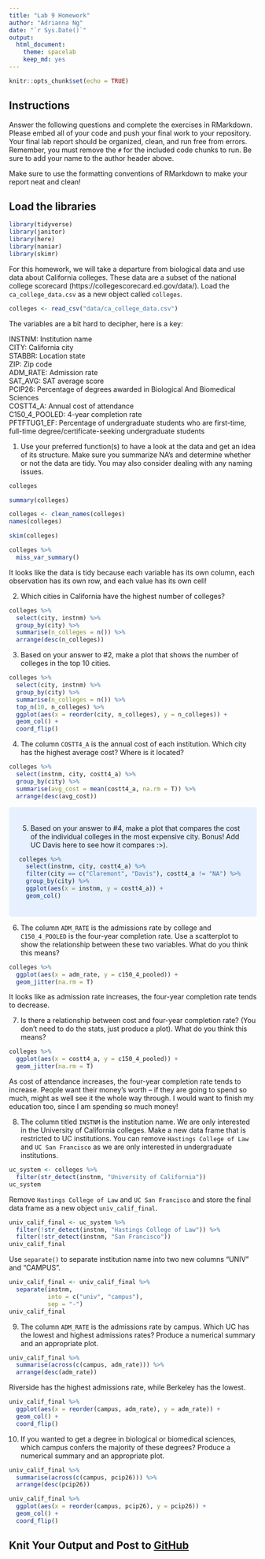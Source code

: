 ```yaml
---
title: "Lab 9 Homework"
author: "Adrianna Ng"
date: "`r Sys.Date()`"
output:
  html_document: 
    theme: spacelab
    keep_md: yes
---
```


```r
knitr::opts_chunk$set(echo = TRUE)
```

## Instructions
Answer the following questions and complete the exercises in RMarkdown. Please embed all of your code and push your final work to your repository. Your final lab report should be organized, clean, and run free from errors. Remember, you must remove the `#` for the included code chunks to run. Be sure to add your name to the author header above.  

Make sure to use the formatting conventions of RMarkdown to make your report neat and clean!  

## Load the libraries
```r
library(tidyverse)
library(janitor)
library(here)
library(naniar)
library(skimr)
``` 

For this homework, we will take a departure from biological data and use data about California colleges. These data are a subset of the national college scorecard (https://collegescorecard.ed.gov/data/). Load the `ca_college_data.csv` as a new object called `colleges`.
```r
colleges <- read_csv("data/ca_college_data.csv")
```

The variables are a bit hard to decipher, here is a key:  

INSTNM: Institution name  
CITY: California city  
STABBR: Location state  
ZIP: Zip code  
ADM_RATE: Admission rate  
SAT_AVG: SAT average score  
PCIP26: Percentage of degrees awarded in Biological And Biomedical Sciences  
COSTT4_A: Annual cost of attendance  
C150_4_POOLED: 4-year completion rate  
PFTFTUG1_EF: Percentage of undergraduate students who are first-time, full-time degree/certificate-seeking undergraduate students  

1. Use your preferred function(s) to have a look at the data and get an idea of its structure. Make sure you summarize NA's and determine whether or not the data are tidy. You may also consider dealing with any naming issues.
```r
colleges
```

```r
summary(colleges)
```

```r
colleges <- clean_names(colleges)
names(colleges)
```

```r
skim(colleges)
```
```r
colleges %>% 
  miss_var_summary()
```
It looks like the data is tidy because each variable has its own column, each observation has its own row, and each value has its own cell!

2. Which cities in California have the highest number of colleges?
```r
colleges %>%
  select(city, instnm) %>% 
  group_by(city) %>% 
  summarise(n_colleges = n()) %>% 
  arrange(desc(n_colleges))
```

3. Based on your answer to #2, make a plot that shows the number of colleges in the top 10 cities.
```r
colleges %>%
  select(city, instnm) %>% 
  group_by(city) %>% 
  summarise(n_colleges = n()) %>%
  top_n(10, n_colleges) %>% 
  ggplot(aes(x = reorder(city, n_colleges), y = n_colleges)) +
  geom_col() +
  coord_flip()
```

4. The column `COSTT4_A` is the annual cost of each institution. Which city has the highest average cost? Where is it located?
```r
colleges %>% 
  select(instnm, city, costt4_a) %>% 
  group_by(city) %>% 
  summarise(avg_cost = mean(costt4_a, na.rm = T)) %>% 
  arrange(desc(avg_cost))
```
<style>
div.blue { background-color:#e6f0ff; border-radius: 5px; padding: 20px;}
</style>
<div class = "blue">

5. Based on your answer to #4, make a plot that compares the cost of the individual colleges in the most expensive city. Bonus! Add UC Davis here to see how it compares :>).
```r
colleges %>% 
  select(instnm, city, costt4_a) %>% 
  filter(city == c("Claremont", "Davis"), costt4_a != "NA") %>% 
  group_by(city) %>%
  ggplot(aes(x = instnm, y = costt4_a)) +
  geom_col()
```

</div>

6. The column `ADM_RATE` is the admissions rate by college and `C150_4_POOLED` is the four-year completion rate. Use a scatterplot to show the relationship between these two variables. What do you think this means?
```r
colleges %>% 
  ggplot(aes(x = adm_rate, y = c150_4_pooled)) +
  geom_jitter(na.rm = T)
```
It looks like as admission rate increases, the four-year completion rate tends to decrease.

7. Is there a relationship between cost and four-year completion rate? (You don't need to do the stats, just produce a plot). What do you think this means?
```r
colleges %>% 
  ggplot(aes(x = costt4_a, y = c150_4_pooled)) +
  geom_jitter(na.rm = T)
```
As cost of attendance increases, the four-year completion rate tends to increase. People want their money's worth -- if they are going to spend so much, might as well see it the whole way through. I would want to finish my education too, since I am spending so much money!

8. The column titled `INSTNM` is the institution name. We are only interested in the University of California colleges. Make a new data frame that is restricted to UC institutions. You can remove `Hastings College of Law` and `UC San Francisco` as we are only interested in undergraduate institutions.
```r
uc_system <- colleges %>%
  filter(str_detect(instnm, "University of California"))
uc_system
```

Remove `Hastings College of Law` and `UC San Francisco` and store the final data frame as a new object `univ_calif_final`.
```r
univ_calif_final <- uc_system %>% 
  filter(!str_detect(instnm, "Hastings College of Law")) %>% 
  filter(!str_detect(instnm, "San Francisco"))
univ_calif_final
```

Use `separate()` to separate institution name into two new columns "UNIV" and "CAMPUS".
```r
univ_calif_final <- univ_calif_final %>% 
  separate(instnm,
           into = c("univ", "campus"),
           sep = "-")
univ_calif_final
```

9. The column `ADM_RATE` is the admissions rate by campus. Which UC has the lowest and highest admissions rates? Produce a numerical summary and an appropriate plot.
```r
univ_calif_final %>% 
  summarise(across(c(campus, adm_rate))) %>% 
  arrange(desc(adm_rate))
```
Riverside has the highest admissions rate, while Berkeley has the lowest.

```r
univ_calif_final %>% 
  ggplot(aes(x = reorder(campus, adm_rate), y = adm_rate)) +
  geom_col() +
  coord_flip()
```

10. If you wanted to get a degree in biological or biomedical sciences, which campus confers the majority of these degrees? Produce a numerical summary and an appropriate plot.
```r
univ_calif_final %>% 
  summarise(across(c(campus, pcip26))) %>% 
  arrange(desc(pcip26))
```

```r
univ_calif_final %>% 
  ggplot(aes(x = reorder(campus, pcip26), y = pcip26)) +
  geom_col() +
  coord_flip()
```

## Knit Your Output and Post to [GitHub](https://github.com/FRS417-DataScienceBiologists)